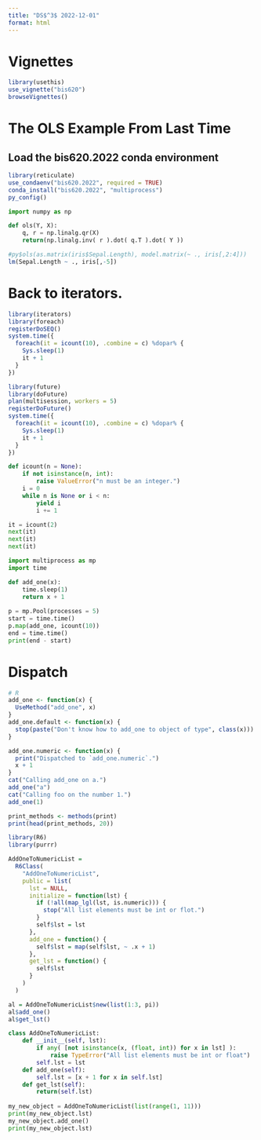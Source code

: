 ```yaml
---
title: "DS$^3$ 2022-12-01"
format: html
---
```


# Vignettes

```r
library(usethis)
use_vignette("bis620")
browseVignettes()
```

# The OLS Example From Last Time

## Load the bis620.2022 conda environment

```r
library(reticulate)
use_condaenv("bis620.2022", required = TRUE)
conda_install("bis620.2022", "multiprocess")
py_config()
```

```python
import numpy as np

def ols(Y, X):
    q, r = np.linalg.qr(X)
    return(np.linalg.inv( r ).dot( q.T ).dot( Y ))
```

```r
#py$ols(as.matrix(iris$Sepal.Length), model.matrix(~ ., iris[,2:4]))
lm(Sepal.Length ~ ., iris[,-5])
```

# Back to iterators.

```r
library(iterators)
library(foreach)
registerDoSEQ()
system.time({
  foreach(it = icount(10), .combine = c) %dopar% {
    Sys.sleep(1)
    it + 1
  }
})
```

```r
library(future)
library(doFuture)
plan(multisession, workers = 5)
registerDoFuture()
system.time({
  foreach(it = icount(10), .combine = c) %dopar% {
    Sys.sleep(1)
    it + 1
  }
})
```

```python
def icount(n = None):
    if not isinstance(n, int):
        raise ValueError("n must be an integer.")
    i = 0
    while n is None or i < n:
        yield i
        i += 1
```

```python
it = icount(2)
next(it)
next(it)
next(it)
```

```python
import multiprocess as mp
import time

def add_one(x):
    time.sleep(1)
    return x + 1
    
p = mp.Pool(processes = 5)
start = time.time()
p.map(add_one, icount(10))
end = time.time()
print(end - start)
```

# Dispatch

```r
# R
add_one <- function(x) {
  UseMethod("add_one", x)
}
add_one.default <- function(x) {
  stop(paste("Don't know how to add_one to object of type", class(x)))
}

add_one.numeric <- function(x) {
  print("Dispatched to `add_one.numeric`.")
  x + 1
}
cat("Calling add_one on a.")
add_one("a")
cat("Calling foo on the number 1.")
add_one(1)
```

```r
print_methods <- methods(print)
print(head(print_methods, 20))
```

```r
library(R6)
library(purrr)

AddOneToNumericList = 
  R6Class(
    "AddOneToNumericList",
    public = list(
      lst = NULL,
      initialize = function(lst) {
        if (!all(map_lgl(lst, is.numeric))) {
          stop("All list elements must be int or flot.")
        }
        self$lst = lst
      },
      add_one = function() {
        self$lst = map(self$lst, ~ .x + 1)
      },
      get_lst = function() {
        self$lst
      }
    )
  )

al = AddOneToNumericList$new(list(1:3, pi))
al$add_one()
al$get_lst()
```

```python
class AddOneToNumericList:
    def __init__(self, lst):
        if any( [not isinstance(x, (float, int)) for x in lst] ):
            raise TypeError("All list elements must be int or float")
        self.lst = lst
    def add_one(self):
        self.lst = [x + 1 for x in self.lst]
    def get_lst(self):
        return(self.lst)
      
my_new_object = AddOneToNumericList(list(range(1, 11)))
print(my_new_object.lst)
my_new_object.add_one()
print(my_new_object.lst)
```
